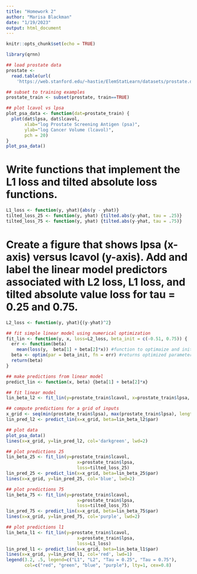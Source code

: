 ```yaml
---
title: "Homework 2"
author: "Marisa Blackman"
date: "1/19/2023"
output: html_document
---
```


```r
knitr::opts_chunk$set(echo = TRUE)
```

```r
library(qrnn)

## load prostate data
prostate <- 
  read.table(url(
    'https://web.stanford.edu/~hastie/ElemStatLearn/datasets/prostate.data'))

## subset to training examples
prostate_train <- subset(prostate, train==TRUE)

## plot lcavol vs lpsa
plot_psa_data <- function(dat=prostate_train) {
  plot(dat$lpsa, dat$lcavol,
       xlab="log Prostate Screening Antigen (psa)",
       ylab="log Cancer Volume (lcavol)",
       pch = 20)
}
plot_psa_data()


```

# Write functions that implement the L1 loss and tilted absolute loss functions.

```r
L1_loss <- function(y, yhat){abs(y - yhat)}
tilted_loss_25 <- function(y, yhat) {tilted.abs(y-yhat, tau = .25)}
tilted_loss_75 <- function(y, yhat) {tilted.abs(y-yhat, tau = .75)}

```

# Create a figure that shows lpsa (x-axis) versus lcavol (y-axis). Add and label the linear model predictors associated with L2 loss, L1 loss, and tilted absolute value loss for tau = 0.25 and 0.75.

```r
L2_loss <- function(y, yhat){(y-yhat)^2}

## fit simple linear model using numerical optimization
fit_lin <- function(y, x, loss=L2_loss, beta_init = c(-0.51, 0.75)) {
  err <- function(beta)
    mean(loss(y,  beta[1] + beta[2]*x)) #function to optimaize and initial values
  beta <- optim(par = beta_init, fn = err) #returns optimized parameters- this is beta hat
  return(beta)
}

## make predictions from linear model
predict_lin <- function(x, beta) {beta[1] + beta[2]*x}

## fit linear model
lin_beta_l2 <- fit_lin(y=prostate_train$lcavol, x=prostate_train$lpsa, loss=L2_loss)

## compute predictions for a grid of inputs
x_grid <- seq(min(prostate_train$lpsa), max(prostate_train$lpsa), length.out=100)
lin_pred_l2 <- predict_lin(x=x_grid, beta=lin_beta_l2$par)

## plot data
plot_psa_data()
lines(x=x_grid, y=lin_pred_l2, col='darkgreen', lwd=2)

## plot predictions 25
lin_beta_25 <- fit_lin(y=prostate_train$lcavol,
                           x=prostate_train$lpsa,
                           loss=tilted_loss_25)
lin_pred_25 <- predict_lin(x=x_grid, beta=lin_beta_25$par)
lines(x=x_grid, y=lin_pred_25, col='blue', lwd=2)

## plot predictions 75
lin_beta_75 <- fit_lin(y=prostate_train$lcavol,
                           x=prostate_train$lpsa,
                           loss=tilted_loss_75)
lin_pred_75 <- predict_lin(x=x_grid, beta=lin_beta_75$par)
lines(x=x_grid, y=lin_pred_75, col='purple', lwd=2)

## plot predictions l1
lin_beta_l1 <- fit_lin(y=prostate_train$lcavol,
                           x=prostate_train$lpsa,
                           loss=L1_loss)
lin_pred_l1 <- predict_lin(x=x_grid, beta=lin_beta_l1$par)
lines(x=x_grid, y=lin_pred_l1, col='red', lwd=1)
legend(3.2, .5, legend=c("L1", "L2", "Tau = 0.25", "Tau = 0.75"),
       col=c("red", "green", "blue", "purple"), lty=1, cex=0.8)



```






